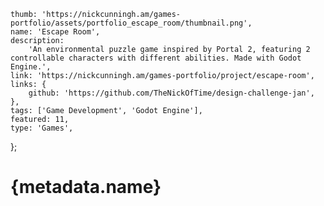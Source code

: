 	thumb: 'https://nickcunningh.am/games-portfolio/assets/portfolio_escape_room/thumbnail.png',
	name: 'Escape Room',
	description:
		'An environmental puzzle game inspired by Portal 2, featuring 2 controllable characters with different abilities. Made with Godot Engine.',
	link: 'https://nickcunningh.am/games-portfolio/project/escape-room',
	links: {
		github: 'https://github.com/TheNickOfTime/design-challenge-jan',
	},
	tags: ['Game Development', 'Godot Engine'],
	featured: 11,
	type: 'Games',
};

# {metadata.name}
